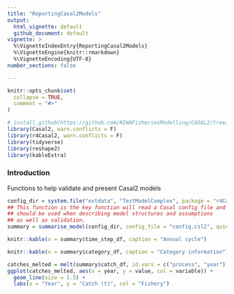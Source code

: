 ```yaml
---
title: "ReportingCasal2Models"
output: 
  html_vignette: default
  github_document: default
vignette: >
  %\VignetteIndexEntry{ReportingCasal2Models}
  %\VignetteEngine{knitr::rmarkdown}
  %\VignetteEncoding{UTF-8}
number_sections: false  

---
```


<!-- to add above the --- above knit: (function(inputFile, encoding) { rmarkdown::render(inputFile, encoding = encoding, output_dir  = dirname(inputFile), output_file =  '/README.md' }) -->
```r
knitr::opts_chunk$set(
  collapse = TRUE,
  comment = "#>"
)
```



```r
# install_github(https://github.com/NIWAFisheriesModelling/CASAL2/tree/master/R-libraries/casal2, ref = "HEAD")
library(Casal2, warn.conflicts = F)
library(r4Casal2, warn.conflicts = F)
library(tidyverse)
library(reshape2)
library(kableExtra)
```

### Introduction
Functions to help validate and present Casal2 models


```r
config_dir = system.file("extdata", "TestModelComplex", package = "r4Casal2", mustWork = TRUE)
## This function is the key function will read a Casal config file and report useful information
## should be used when describing model structures and assumptions
## as well as validation.
summary = summarise_model(config_dir, config_file = "config.csl2", quiet = T)
```


```r
knitr::kable(x = summary$time_step_df, caption = "Annual cycle")
```


```r
knitr::kable(x = summary$category_df, caption = "Category information")
```



```r
catches_melted = melt(summary$catch_df, id.vars = c("process", "year"))
ggplot(catches_melted, aes(x = year, y = value, col = variable)) +
  geom_line(size = 1.5) +
  labs(x = "Year", y = "Catch (t)", col = "Fishery")
```



